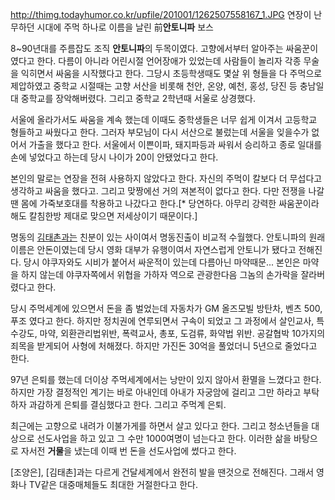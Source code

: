 http://thimg.todayhumor.co.kr/upfile/201001/1262507558167_1.JPG
연장이 난무하던 시대에 주먹 하나로 이름을 날린 前'''안토니파''' 보스

8~90년대를 주름잡도 조직 '''안토니파'''의 두목이였다. 고향에서부터 알아주는 싸움꾼이였다고 한다. 다름이 아니라 어린시절 언어장애가 있었는데 사람들이 놀리자 각종 무술을 익히면서 싸움을 시작했다고 한다. 그당시 초등학생때도 몇살 위 형들을 다 주먹으로 제압하였고 중학교 시절때는 고향 서산을 비롯해 천안, 온양, 예천, 홍성, 당진 등 충남일대 중학교를 장악해버렸다. 그리고 중학교 2학년때 서울로 상경했다. 

서울에 올라가서도 싸움을 계속 했는데 이때도 중학생들은 너무 쉽게 이겨서 고등학교 형들하고 싸웠다고 한다. 그러자 부모님이 다시 서산으로 불렀는데 서울을 잊을수가 없어서 가출을 했다고 한다. 서울에서 이쁜이파, 돼지파등과 싸워서 승리하고 종로 일대를 손에 넣었다고 하는데 당시 나이가 20이 안됐었다고 한다. 

본인의 말로는 연장을 전혀 사용하지 않았다고 한다. 자신의 주먹이 칼보다 더 무섭다고 생각하고 싸움을 했다고. 그리고 맞짱에선 거의 져본적이 없다고 한다. 다만 전쟁을 나갈땐 몸에 가죽보호대를 착용하고 나갔다고 한다.[* 당연하다. 아무리 강력한 싸움꾼이라 해도 칼침한방 제대로 맞으면 저세상이기 때문이다.]

명동의 [[김태촌]]과는 친분이 있는 사이여서 명동진출이 비교적 수월했다. 안토니파의 원래 이름은 안돈이였는데 당시 영화 대부가 유행이여서 자연스럽게 안토니가 됐다고 전해진다. 당시 야쿠자와도 시비가 붙어서 싸운적이 있는데 다름아닌 마약때문... 본인은 마약을 하지 않는데 야쿠자쪽에서 위협을 가하자 역으로 관광한다음 그놈의 손가락을 잘라버렸다고 한다. 

당시 주먹세계에 있으면서 돈을 좀 벌었는데 자동차가 GM 올즈모빌 방탄차,  벤츠 500, 푸조 였다고 한다. 하지만 정치권에 연루되면서 구속이 되었고 그 과정에서 살인교사, 특수강도, 마약, 외환관리법위반, 폭력교사, 총포, 도검류, 화약법 위반. 공갈협박 10가지의 죄목을 받게되어 사형에 처해졌다. 하지만 가진돈 30억을 풀었더니 5년으로 줄었다고 한다. 

97년 은퇴를 했는데 더이상 주먹세계에서는 낭만이 있지 않아서 환멸을 느꼈다고 한다. 하지만 가장 결정적인 계기는 바로 아내인데 아내가 자궁암에 걸리고 그만 하라고 부탁하자 과감하게 은퇴를 결심했다고 한다. 그리고 주먹계 은퇴. 

최근에는 고향으로 내려가 이불가게를 하면서 살고 있다고 한다. 그리고 청소년들을 대상으로 선도사업을 하고 있고 그 수만 1000여명이 넘는다고 한다.  이러한 삶을 바탕으로 자서전 '''거물'''을 냈는데 이때 번 돈을 선도사업에 썼다고 한다. 

[조양은], [김태촌]과는 다르게 건달세계에서 완전히 발을 땐것으로 전해진다. 그래서 영화나 TV같은 대중매체들도 최대한 거절한다고 한다. 
